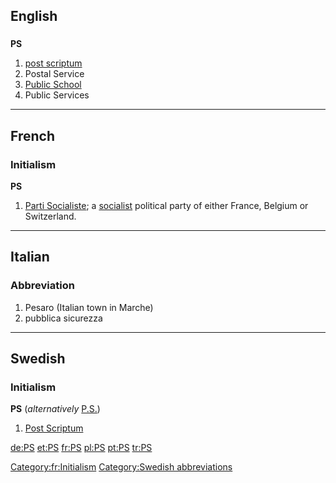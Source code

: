 ==English==
==={{initialism}}===
'''PS'''

#[[post scriptum]]
#Postal Service
#[[public school|Public School]]
#Public Services

----
==French==

===Initialism===
'''PS'''

# [[w:Parti Socialiste|Parti Socialiste]]; a [[socialist]] political party of either France, Belgium or Switzerland.

[[Category:fr:Initialism]]

----

==Italian==
===Abbreviation===

# Pesaro (Italian town in Marche)
# pubblica sicurezza
----
==Swedish==
===Initialism===
'''PS''' (''alternatively'' [[P.S.]])

#[[Post Scriptum]]

[[Category:Swedish abbreviations]]

[[de:PS]]
[[et:PS]]
[[fr:PS]]
[[pl:PS]]
[[pt:PS]]
[[tr:PS]]